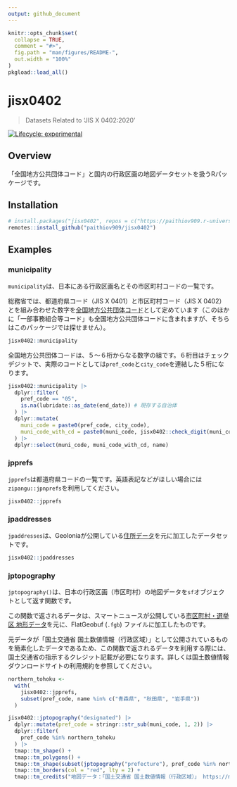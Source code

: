 ```yaml
---
output: github_document
---
```


<!-- README.md is generated from README.Rmd. Please edit that file -->

```r
knitr::opts_chunk$set(
  collapse = TRUE,
  comment = "#>",
  fig.path = "man/figures/README-",
  out.width = "100%"
)
pkgload::load_all()
```

# jisx0402

> Datasets Related to 'JIS X 0402:2020'

<!-- badges: start -->
[![Lifecycle: experimental](https://img.shields.io/badge/lifecycle-experimental-orange.svg)](https://lifecycle.r-lib.org/articles/stages.html#experimental)
<!-- badges: end -->

## Overview

「全国地方公共団体コード」と国内の行政区画の地図データセットを扱うRパッケージです。

## Installation

``` r
# install.packages("jisx0402", repos = c("https://paithiov909.r-universe.dev", "https://cloud.r-project.org"))
remotes::install_github("paithiov909/jisx0402")
```

## Examples

### municipality

`municipality`は、日本にある行政区画名とその市区町村コードの一覧です。

総務省では、都道府県コード（JIS X 0401）と市区町村コード（JIS X 0402）とを組み合わせた数字を[全国地方公共団体コード](https://www.soumu.go.jp/denshijiti/code.html)として定めています（このほかに「一部事務組合等コード」も全国地方公共団体コードに含まれますが、そちらはこのパッケージでは探せません）。

```r
jisx0402::municipality
```

全国地方公共団体コードは、５～６桁からなる数字の組です。６桁目はチェックデジットで、実際のコードとしては`pref_code`と`city_code`を連結した５桁になります。

```r
jisx0402::municipality |>
  dplyr::filter(
    pref_code == "05",
    is.na(lubridate::as_date(end_date)) # 現存する自治体
  ) |>
  dplyr::mutate(
    muni_code = paste0(pref_code, city_code),
    muni_code_with_cd = paste0(muni_code, jisx0402::check_digit(muni_code))
  ) |>
  dplyr::select(muni_code, muni_code_with_cd, name)
```

### jpprefs

`jpprefs`は都道府県コードの一覧です。英語表記などがほしい場合には`zipangu::jpnprefs`を利用してください。

```r
jisx0402::jpprefs
```

### jpaddresses

`jpaddresses`は、Geoloniaが公開している[住所データ](https://github.com/geolonia/japanese-addresses)を元に加工したデータセットです。

```r
jisx0402::jpaddresses
```

### jptopography

`jptopography()`は、日本の行政区画（市区町村）の地図データを`sf`オブジェクトとして返す関数です。

この関数で返されるデータは、スマートニュースが公開している[市区町村・選挙区 地形データ](https://github.com/smartnews-smri/japan-topography)を元に、FlatGeobuf (`.fgb`) ファイルに加工したものです。

元データが「国土交通省 国土数値情報（行政区域）」として公開されているものを簡素化したデータであるため、この関数で返されるデータを利用する際には、国土交通省の指示するクレジット記載が必要になります。詳しくは国土数値情報ダウンロードサイトの利用規約を参照してください。

```r
northern_tohoku <-
  with(
    jisx0402::jpprefs,
    subset(pref_code, name %in% c("青森県", "秋田県", "岩手県"))
  )

jisx0402::jptopography("designated") |>
  dplyr::mutate(pref_code = stringr::str_sub(muni_code, 1, 2)) |>
  dplyr::filter(
    pref_code %in% northern_tohoku
  ) |>
  tmap::tm_shape() +
  tmap::tm_polygons() +
  tmap::tm_shape(subset(jptopography("prefecture"), pref_code %in% northern_tohoku)) +
  tmap::tm_borders(col = "red", lty = 2) +
  tmap::tm_credits("地図データ：「国土交通省 国土数値情報（行政区域）」 https://nlftp.mlit.go.jp/ksj/ （2021年9月28日取得）を加工して作成")
```
